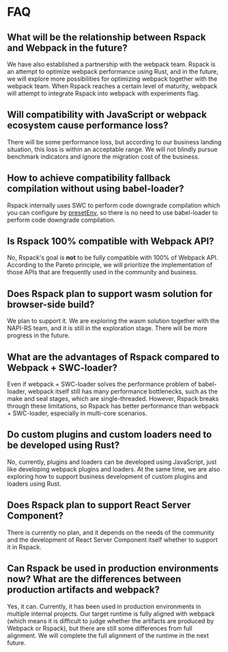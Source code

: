 # FAQ

## What will be the relationship between Rspack and Webpack in the future?

We have also established a partnership with the webpack team. Rspack is an attempt to optimize webpack performance using Rust, and in the future, we will explore more possibilities for optimizing webpack together with the webpack team. When Rspack reaches a certain level of maturity, webpack will attempt to integrate Rspack into webpack with experiments flag.

## Will compatibility with JavaScript or webpack ecosystem cause performance loss?

There will be some performance loss, but according to our business landing situation, this loss is within an acceptable range. We will not blindly pursue benchmark indicators and ignore the migration cost of the business.

## How to achieve compatibility fallback compilation without using babel-loader?

Rspack internally uses SWC to perform code downgrade compilation which you can configure by [presetEnv](/config/builtins#builtinspresetenv), so there is no need to use babel-loader to perform code downgrade compilation.

## Is Rspack 100% compatible with Webpack API?

No, Rspack's goal is **not** to be fully compatible with 100% of Webpack API. According to the Pareto principle, we will prioritize the implementation of those APIs that are frequently used in the community and business.

## Does Rspack plan to support wasm solution for browser-side build?

We plan to support it. We are exploring the wasm solution together with the NAPI-RS team, and it is still in the exploration stage. There will be more progress in the future.

## What are the advantages of Rspack compared to Webpack + SWC-loader?

Even if webpack + SWC-loader solves the performance problem of babel-loader, webpack itself still has many performance bottlenecks, such as the make and seal stages, which are single-threaded. However, Rspack breaks through these limitations, so Rspack has better performance than webpack + SWC-loader, especially in multi-core scenarios.

## Do custom plugins and custom loaders need to be developed using Rust?

No, currently, plugins and loaders can be developed using JavaScript, just like developing webpack plugins and loaders. At the same time, we are also exploring how to support business development of custom plugins and loaders using Rust.

## Does Rspack plan to support React Server Component?

There is currently no plan, and it depends on the needs of the community and the development of React Server Component itself whether to support it in Rspack.

## Can Rspack be used in production environments now? What are the differences between production artifacts and webpack?

Yes, it can. Currently, it has been used in production environments in multiple internal projects. Our target runtime is fully aligned with webpack (which means it is difficult to judge whether the artifacts are produced by Webpack or Rspack), but there are still some differences from full alignment. We will complete the full alignment of the runtime in the next future.
